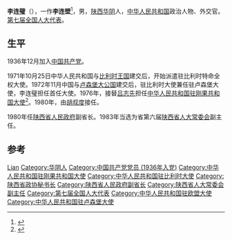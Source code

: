 '''李连璧'''（{{bd|1917年|12月2日|}}），一作'''李连壁'''<ref>{{Cite book|title=中华人民共和国职官志|author=何虎生, 李耀东, 向常福主编|publisher=中国社会出版社|year=2003|isbn=9787800883934|location=北京|pages=}}</ref>，男，[[陕西省|陕西]][[华阴县|华阴]]人，[[中华人民共和国|中华人民共和国]]政治人物、外交官。[[第七届全国人大代表|第七届全国人大代表]]。

== 生平 ==
1936年12月加入[[中国共产党|中国共产党]]。

1971年10月25日中华人民共和国与[[比利时王国|比利时王国]]建交后，开始派遣驻比利时特命全权大使。1972年11月中国与[[卢森堡大公国|卢森堡大公国]]建交后，驻比利时大使兼任驻卢森堡大使，李连璧担任首任大使。1976年，接替[[吕志先|吕志先]]担任[[中国驻刚果共和国大使列表|中华人民共和国驻刚果共和国大使]]<ref>{{cite web|author=中华人民共和国外交部|title=中国驻刚果共和国历任大使|url=http://www.mfa.gov.cn/chn/pds/ziliao/wjrw/2167/2170/t9186.htm|publisher=中华人民共和国外交部|accessdate=2012-03-03}}</ref>。1980年，由[[胡叔度|胡叔度]]接任。

1980年任[[陕西省人民政府|陕西省人民政府]]副省长。1983年当选为省第六届[[陕西省人大常委会|陕西省人大常委会]]副主任。

== 参考 ==
{{reflist}}

{{start box}}
{{s-dip}}
{{succession box|首任|[[宦乡|宦乡]]|[[中国驻比利时大使列表|中华人民共和国驻比利时大使]]<br /><small>兼驻[[中國駐盧森堡大使列表|卢森堡]]</small>|1973年12月-1976年1月}}
{{succession box|[[吕志先|吕志先]]|[[胡叔度|胡叔度]]|[[中国驻刚果共和国大使列表|中华人民共和国驻刚果共和国大使]]|1976年9月-1980年6月}}
{{end box}}

{{中国政治人物小作品}}
{{中华全国民主青年联合会第二届委员会}}

{{Authority control}}
{{DEFAULTSORT:Li李}}
[[Category:李姓|Lian]]
[[Category:华阴人|Category:华阴人]]
[[Category:中国共产党党员_(1936年入党)|Category:中国共产党党员 (1936年入党)]]
[[Category:中华人民共和国驻刚果共和国大使|Category:中华人民共和国驻刚果共和国大使]]
[[Category:中华人民共和国驻比利时大使|Category:中华人民共和国驻比利时大使]]
[[Category:陕西省政协秘书长|Category:陕西省政协秘书长]]
[[Category:陕西省人民政府副省长|Category:陕西省人民政府副省长]]
[[Category:陕西省人大常委会副主任|Category:陕西省人大常委会副主任]]
[[Category:第七届全国人大代表|Category:第七届全国人大代表]]
[[Category:中华人民共和国驻欧盟大使|Category:中华人民共和国驻欧盟大使]]
[[Category:中华人民共和国驻卢森堡大使|Category:中华人民共和国驻卢森堡大使]]